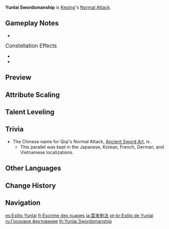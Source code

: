 {{Talent Infobox
|image         = Talent Yunlai Swordsmanship.png
|character     = Keqing
|type          = Normal Attack
|info          = '''Normal Attack'''<br />Perform up to 5 rapid strikes.<br /><br />'''Charged Attack'''<br />Consumes a certain amount of Stamina to unleash 2 rapid sword strikes.<br /><br />'''Plunging Attack'''<br />Plunges from mid-air to strike the ground below, damaging opponents along the path and dealing [[AoE]] DMG upon impact.
|hit1          = 41–86.8%
|hit2          = 41–86.8%
|hit3          = 54.4–115.2%
|hit4          = 31.5+34.4–66.6+72.8%
|hit5          = 67–141.8%
|charged       = 76.8+86–162.5-182%
|chargedStamina= 25
|plunge        = 63.9–135.3%
|plungeLow     = 128–270.5%
|plungeHigh    = 160–338%
|scale_att1    = ATK
}}
'''Yunlai Swordsmanship''' is [[Keqing]]'s [[Normal Attack]].

==Gameplay Notes==
*{{TalentNote|infusion|character=Keqing|talent=Thundering Penance|Electro|5}}

;<big>Constellation Effects</big>
*{{TalentNote|constellation|2|Keen Extraction}}
*{{TalentNote|constellation|6|Tenacious Star}}

==Preview==
{{Preview
|file1    = Yunlai Swordsmanship Normal Preview
|caption1 = Normal Attack

|file2    = Yunlai Swordsmanship Charged Preview
|caption2 = Charged Attack

|file3    = Yunlai Swordsmanship Plunge Preview
|caption3 = Plunge Attack
}}
{{clr}}

==Attribute Scaling==
{{Talent Scaling
|talentType=Normal Attack
|levels=11
|order=hit1,hit2,hit3,hit4,hit5,charged_title,charged,stamina,plunge_title,plunge,plungelow,plungehigh
|titles=1-Hit DMG (%),2-Hit DMG (%),3-Hit DMG (%),4-Hit DMG (%),5-Hit DMG (%),Charged Attack,Charged Attack DMG (%),Charged Attack Stamina Cost,Plunging Attack,Plunge DMG (%),Low Plunge DMG (%),High Plunge DMG (%)
|hit1_1=41.02
|hit1_2=44.36
|hit1_3=47.7
|hit1_4=52.47
|hit1_5=55.81
|hit1_6=59.62
|hit1_7=64.87
|hit1_8=70.12
|hit1_9=75.37
|hit1_10=81.09
|hit1_11=86.81
|hit2_1=41.02
|hit2_2=44.36
|hit2_3=47.7
|hit2_4=52.47
|hit2_5=55.81
|hit2_6=59.62
|hit2_7=64.87
|hit2_8=70.12
|hit2_9=75.37
|hit2_10=81.09
|hit2_11=86.81
|hit3_1=54.44
|hit3_2=58.87
|hit3_3=63.3
|hit3_4=69.63
|hit3_5=74.06
|hit3_6=79.13
|hit3_7=86.09
|hit3_8=93.05
|hit3_9=100.01
|hit3_10=107.61
|hit3_11=115.21
|hit4_1=31.48+34.4
|hit4_2=34.04+37.2
|hit4_3=36.6+40
|hit4_4=40.26+44
|hit4_5=42.82+46.8
|hit4_6=45.75+50
|hit4_7=49.78+54.4
|hit4_8=53.8+58.8
|hit4_9=57.83+63.2
|hit4_10=62.22+68
|hit4_11=66.61+72.8
|hit5_1=66.99
|hit5_2=72.45
|hit5_3=77.9
|hit5_4=85.69
|hit5_5=91.14
|hit5_6=97.38
|hit5_7=105.94
|hit5_8=114.51
|hit5_9=123.08
|hit5_10=132.43
|hit5_11=141.78
|charged_1=76.8+86
|charged_2=83.05+93
|charged_3=89.3+100
|charged_4=98.23+110
|charged_5=104.48+117
|charged_6=111.63+125
|charged_7=121.45+136
|charged_8=131.27+147
|charged_9=141.09+158
|charged_10=151.81+170
|charged_11=162.53+182
|stamina=25
|plunge_1=63.93
|plunge_2=69.14
|plunge_3=74.34
|plunge_4=81.77
|plunge_5=86.98
|plunge_6=92.92
|plunge_7=101.1
|plunge_8=109.28
|plunge_9=117.46
|plunge_10=126.38
|plunge_11=135.3
|plungelow_1=127.84
|plungelow_2=138.24
|plungelow_3=148.65
|plungelow_4=163.51
|plungelow_5=173.92
|plungelow_6=185.81
|plungelow_7=202.16
|plungelow_8=218.51
|plungelow_9=234.86
|plungelow_10=252.7
|plungelow_11=270.54
|plungehigh_1=159.68
|plungehigh_2=172.67
|plungehigh_3=185.67
|plungehigh_4=204.24
|plungehigh_5=217.23
|plungehigh_6=232.09
|plungehigh_7=252.51
|plungehigh_8=272.93
|plungehigh_9=293.36
|plungehigh_10=315.64
|plungehigh_11=337.92
}}

==Talent Leveling==
{{Talent Upgrade|Keqing}}

==Trivia==
*The Chinese name for Qiqi's Normal Attack, [[Ancient Sword Art]], is {{Lang|''Ancient Yunlai Swordsmanship''|zh=云来古剑法|zh_rm=Yúnlái Gǔ Jiànfǎ}}.
**This parallel was kept in the Japanese, Korean, French, German, and Vietnamese localizations.

==Other Languages==
{{Other Languages
|en      = Yunlai Swordsmanship
|zhs     = 云来剑法
|zhs_rm  = Yúnlái Jiànfǎ
|zht     = 雲來劍法
|zht_rm  = Yúnlái Jiànfǎ
|zh_tl   = Yunlai Swordsmanship
|ja      = 雲来剣法
|ja_rm   = Unrai Kenpou{{Assumed}}
|ja_tl   = Yunlai Swordsmanship{{Sino|ja}}
|ko      = {{tt|운래|雲来}} {{tt|검법|劍法}}
|ko_rm   = Unrae Geombeop
|ko_tl   = Yunlai Swordsmanship{{Sino|ko}}
|es      = Estilo Yunlai
|es_tl   = Yunlai Style
|fr      = Escrime des nuages
|fr_tl   = Fencing of the Clouds
|ru      = Грозовое фехтование
|ru_tl   = Thunderous Fencing
|th      = Yunlai Swordsmanship
|vi      = {{tt|Vân Lai Kiếm Pháp|云来剑法}}
|vi_tl   = Yunlai Swordsmanship{{Sino|vi}}
|de      = Schwertkunst aus den Wolken
|de_tl   = Sword-Art from the Clouds
|id      = Yunlai Swordsmanship
|pt      = Estilo de Yunlai
|pt_tl   = Style of the Yunlai
}}

==Change History==
{{Change History|1.0}}

==Navigation==
{{Talent Navbox|Keqing}}

[[es:Estilo Yunlai]]
[[fr:Escrime des nuages]]
[[ja:雲来剣法]]
[[pt-br:Estilo de Yunlai]]
[[ru:Грозовое фехтование]]
[[th:Yunlai Swordsmanship]]